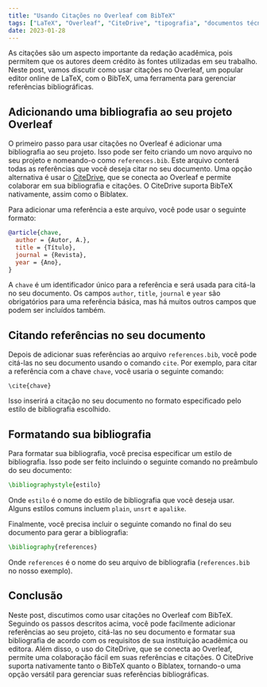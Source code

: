 ```yaml
---
title: "Usando Citações no Overleaf com BibTeX"
tags: ["LaTeX", "Overleaf", "CiteDrive", "tipografia", "documentos técnicos", "documentos científicos", "trabalhos de pesquisa", "teses", "linguagem de marcação", "formatação", "editor de texto", "colaboração", "gestão de citações"]
date: 2023-01-28
---
```


As citações são um aspecto importante da redação acadêmica, pois permitem que os autores deem crédito às fontes utilizadas em seu trabalho. Neste post, vamos discutir como usar citações no Overleaf, um popular editor online de LaTeX, com o BibTeX, uma ferramenta para gerenciar referências bibliográficas.


<CiteDrive />

## Adicionando uma bibliografia ao seu projeto Overleaf

O primeiro passo para usar citações no Overleaf é adicionar uma bibliografia ao seu projeto. Isso pode ser feito criando um novo arquivo no seu projeto e nomeando-o como `references.bib`. Este arquivo conterá todas as referências que você deseja citar no seu documento. Uma opção alternativa é usar o [CiteDrive](https://www.citedrive.com/), que se conecta ao Overleaf e permite colaborar em sua bibliografia e citações. O CiteDrive suporta BibTeX nativamente, assim como o Biblatex.

Para adicionar uma referência a este arquivo, você pode usar o seguinte formato:

```bibtex
@article{chave, 
  author = {Autor, A.}, 
  title = {Título}, 
  journal = {Revista}, 
  year = {Ano}, 
}
```

A `chave` é um identificador único para a referência e será usada para citá-la no seu documento. Os campos `author`, `title`, `journal` e `year` são obrigatórios para uma referência básica, mas há muitos outros campos que podem ser incluídos também.

## Citando referências no seu documento

Depois de adicionar suas referências ao arquivo `references.bib`, você pode citá-las no seu documento usando o comando `cite`. Por exemplo, para citar a referência com a chave `chave`, você usaria o seguinte comando:

`\cite{chave}`

Isso inserirá a citação no seu documento no formato especificado pelo estilo de bibliografia escolhido.

## Formatando sua bibliografia

Para formatar sua bibliografia, você precisa especificar um estilo de bibliografia. Isso pode ser feito incluindo o seguinte comando no preâmbulo do seu documento:

```latex
\bibliographystyle{estilo}
```

Onde `estilo` é o nome do estilo de bibliografia que você deseja usar. Alguns estilos comuns incluem `plain`, `unsrt` e `apalike`.

Finalmente, você precisa incluir o seguinte comando no final do seu documento para gerar a bibliografia:

```latex
\bibliography{references}
```

Onde `references` é o nome do seu arquivo de bibliografia (`references.bib` no nosso exemplo).

## Conclusão

Neste post, discutimos como usar citações no Overleaf com BibTeX. Seguindo os passos descritos acima, você pode facilmente adicionar referências ao seu projeto, citá-las no seu documento e formatar sua bibliografia de acordo com os requisitos de sua instituição acadêmica ou editora. Além disso, o uso do CiteDrive, que se conecta ao Overleaf, permite uma colaboração fácil em suas referências e citações. O CiteDrive suporta nativamente tanto o BibTeX quanto o Biblatex, tornando-o uma opção versátil para gerenciar suas referências bibliográficas.